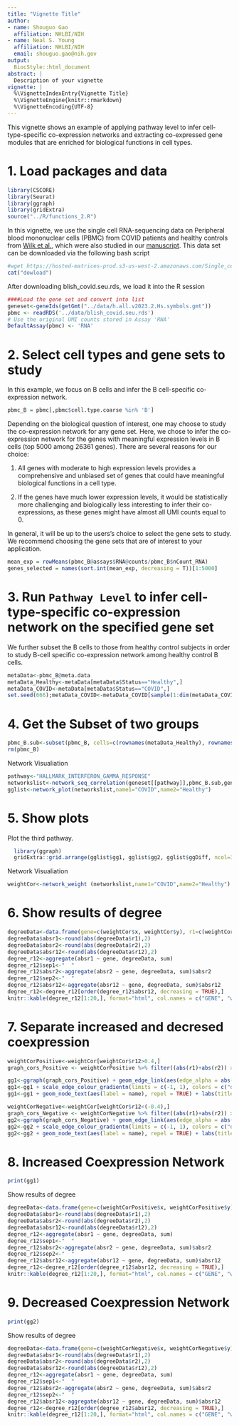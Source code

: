 ---
title: "Vignette Title"
author:
- name: Shouguo Gao
  affiliation: NHLBI/NIH
- name: Neal S. Young
  affiliation: NHLBI/NIH
  email: shouguo.gao@nih.gov
output:
  BiocStyle::html_document
abstract: |
  Description of your vignette
vignette: |
  %\VignetteIndexEntry{Vignette Title}
  %\VignetteEngine{knitr::rmarkdown}
  %\VignetteEncoding{UTF-8}
---

This vignette shows an example of applying pathway level to infer cell-type-specific co-expression networks and extracting co-expressed gene modules that are enriched for biological functions in cell types.

# 1. Load packages and data

```{r setup, warning = FALSE, message = FALSE}
library(CSCORE)
library(Seurat)
library(ggraph)
library(gridExtra)
source("../R/functions_2.R")
```

In this vignette, we use the single cell RNA-sequencing data on Peripheral blood mononuclear cells (PBMC) from COVID patients and healthy controls from [Wilk et al.](https://www.nature.com/articles/s41591-020-0944-y), which were also studied in our [manuscript](https://www.biorxiv.org/content/10.1101/2022.12.13.520181v1). This data set can be downloaded via the following bash script

```{r eval = TRUE}
#wget https://hosted-matrices-prod.s3-us-west-2.amazonaws.com/Single_cell_atlas_of_peripheral_immune_response_to_SARS_CoV_2_infection-25/blish_covid.seu.rds
cat("dowload")
```

After downloading blish_covid.seu.rds, we load it into the R session

```{r eval = TRUE}
####Load the gene set and convert into list
geneset<-geneIds(getGmt("../data/h.all.v2023.2.Hs.symbols.gmt"))
pbmc <- readRDS('../data/blish_covid.seu.rds')
# Use the original UMI counts stored in Assay 'RNA'
DefaultAssay(pbmc) <- 'RNA'
```

# 2. Select cell types and gene sets to study

In this example, we focus on B cells and infer the B cell-specific co-expression network.

```{r eval = TRUE}
pbmc_B = pbmc[,pbmc$cell.type.coarse %in% 'B']
```

Depending on the biological question of interest, one may choose to study the co-expression network for any gene set. Here, we chose to infer the co-expression network for the genes with meaningful expression levels in B cells (top 5000 among 26361 genes). There are several reasons for our choice:

1.  All genes with moderate to high expression levels provides a comprehensive and unbiased set of genes that could have meaningful biological functions in a cell type.

2.  If the genes have much lower expression levels, it would be statistically more challenging and biologically less interesting to infer their co-expressions, as these genes might have almost all UMI counts equal to 0.

In general, it will be up to the users's choice to select the gene sets to study. We recommend choosing the gene sets that are of interest to your application.

```{r eval = TRUE}
mean_exp = rowMeans(pbmc_B@assays$RNA@counts/pbmc_B$nCount_RNA)
genes_selected = names(sort.int(mean_exp, decreasing = T))[1:5000]
```

# 3. Run `Pathway Level` to infer cell-type-specific co-expression network on the specified gene set

We further subset the B cells to those from healthy control subjects in order to study B-cell specific co-expression network among healthy control B cells.

```{r eval = TRUE}
metaData<-pbmc_B@meta.data
metaData_Healthy<-metaData[metaData$Status=="Healthy",]
metaData_COVID<-metaData[metaData$Status=="COVID",]
set.seed(666);metaData_COVID<-metaData_COVID[sample(1:dim(metaData_COVID)[1],dim(metaData_Healthy)[1]),]
```

# 4. Get the Subset of two groups

```{r eval = TRUE}
pbmc_B.sub<-subset(pbmc_B, cells=c(rownames(metaData_Healthy), rownames(metaData_COVID)))
rm(pbmc_B)
```
Network Visualiation

```{r eval = TRUE}
pathway<-"HALLMARK_INTERFERON_GAMMA_RESPONSE"  
networkslist<-network_seq_correlation(geneset[[pathway]],pbmc_B.sub,genes_selected,"COVID","Healthy")
gglist<-network_plot(networkslist,name1="COVID",name2="Healthy")

```
# 5. Show plots

Plot the third pathway.

```{r, fig.width = 20, fig.height = 8}
  library(ggraph)
  gridExtra::grid.arrange(gglist$gg1, gglist$gg2, gglist$ggDiff, ncol=3)
```

Network Visualiation

```{r eval = TRUE}
weightCor<-network_weight (networkslist,name1="COVID",name2="Healthy")
```

# 6. Show results of degree

```{r}
degreeData<-data.frame(gene=c(weightCor$x, weightCor$y), r1=c(weightCor$r1, weightCor$r1), r2=c(weightCor$r2, weightCor$r2), r12=c(weightCor$r12, weightCor$r12))
degreeData$absr1<-round(abs(degreeData$r1),2)
degreeData$absr2<-round(abs(degreeData$r2),2)
degreeData$absr12<-round(abs(degreeData$r12),2)
degree_r12<-aggregate(absr1 ~ gene, degreeData, sum)
degree_r12$sep1<-"  "
degree_r12$absr2<-aggregate(absr2 ~ gene, degreeData, sum)$absr2
degree_r12$sep2<-"  "
degree_r12$absr12<-aggregate(absr12 ~ gene, degreeData, sum)$absr12
degree_r12<-degree_r12[order(degree_r12$absr12, decreasing = TRUE),]
knitr::kable(degree_r12[1:20,], format="html", col.names = c("GENE", "weight1", "  ", "weight2", "  ", "WeightDifference"), row.names=FALSE)
```

# 7. Separate increased and decresed coexpression

```{r}
weightCorPositive<-weightCor[weightCor$r12>0.4,]
graph_cors_Positive <- weightCorPositive %>% filter((abs(r1)+abs(r2)) > .6) %>% graph_from_data_frame(directed = FALSE)

gg1<-ggraph(graph_cors_Positive) + geom_edge_link(aes(edge_alpha = abs(r1), edge_width = abs(r2), color = r12)) + guides(edge_alpha = "none", edge_width = "none") + xlim(0, 20)
gg1<-gg1 + scale_edge_colour_gradientn(limits = c(-1, 1), colors = c("dodgerblue2", "white","firebrick2")) + geom_node_point(color = "white", size = 5)
gg1<-gg1 + geom_node_text(aes(label = name), repel = TRUE) + labs(title = "Increase") + theme_bw()

weightCorNegative<-weightCor[weightCor$r12<(-0.4),]
graph_cors_Negative <- weightCorNegative %>% filter((abs(r1)+abs(r2)) > .6) %>% graph_from_data_frame(directed = FALSE)
gg2<-ggraph(graph_cors_Negative) + geom_edge_link(aes(edge_alpha = abs(r2), edge_width = abs(r2), color = r12)) + guides(edge_alpha = "none", edge_width = "none")
gg2<-gg2 + scale_edge_colour_gradientn(limits = c(-1, 1), colors = c("dodgerblue2", "white","firebrick2")) + geom_node_point(color = "white", size = 5)
gg2<-gg2 + geom_node_text(aes(label = name), repel = TRUE) + labs(title = "Decreased")  + theme_bw()

```

# 8. Increased Coexpression Network

```{r echo=FALSE, fig.width=16, fig.height=16}
print(gg1)
```

Show results of degree

```{r}
degreeData<-data.frame(gene=c(weightCorPositive$x, weightCorPositive$y), r1=c(weightCorPositive$r1, weightCorPositive$r1), r2=c(weightCorPositive$r2, weightCorPositive$r2), r12=c(weightCorPositive$r12, weightCorPositive$r12))
degreeData$absr1<-round(abs(degreeData$r1),2)
degreeData$absr2<-round(abs(degreeData$r2),2)
degreeData$absr12<-round(abs(degreeData$r12),2)
degree_r12<-aggregate(absr1 ~ gene, degreeData, sum)
degree_r12$sep1<-"  "
degree_r12$absr2<-aggregate(absr2 ~ gene, degreeData, sum)$absr2
degree_r12$sep2<-"  "
degree_r12$absr12<-aggregate(absr12 ~ gene, degreeData, sum)$absr12
degree_r12<-degree_r12[order(degree_r12$absr12, decreasing = TRUE),]
knitr::kable(degree_r12[1:20,], format="html", col.names = c("GENE", "weight1", "  ", "weight2", "  ", "WeightDifference"), row.names=FALSE)
```
# 9. Decreased Coexpression Network

```{r echo=FALSE, fig.width=16, fig.height=16}
print(gg2)
```

Show results of degree

```{r}
degreeData<-data.frame(gene=c(weightCorNegative$x, weightCorNegative$y), r1=c(weightCorNegative$r1, weightCorNegative$r1), r2=c(weightCorNegative$r2, weightCorNegative$r2), r12=c(weightCorNegative$r12, weightCorNegative$r12))
degreeData$absr1<-round(abs(degreeData$r1),2)
degreeData$absr2<-round(abs(degreeData$r2),2)
degreeData$absr12<-round(abs(degreeData$r12),2)
degree_r12<-aggregate(absr1 ~ gene, degreeData, sum)
degree_r12$sep1<-"  "
degree_r12$absr2<-aggregate(absr2 ~ gene, degreeData, sum)$absr2
degree_r12$sep2<-"  "
degree_r12$absr12<-aggregate(absr12 ~ gene, degreeData, sum)$absr12
degree_r12<-degree_r12[order(degree_r12$absr12, decreasing = TRUE),]
knitr::kable(degree_r12[1:20,], format="html", col.names = c("GENE", "weight1", "  ", "weight2", "  ", "WeightDifference"), row.names=FALSE)
```
